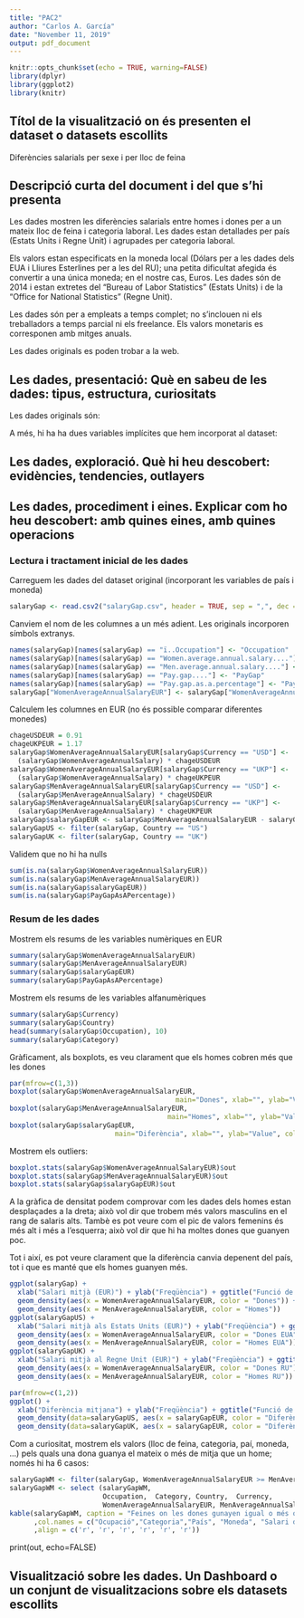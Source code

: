 ```yaml
---
title: "PAC2"
author: "Carlos A. García"
date: "November 11, 2019"
output: pdf_document
---
```


```r
knitr::opts_chunk$set(echo = TRUE, warning=FALSE)
library(dplyr)
library(ggplot2)
library(knitr)
```

## Títol de la visualització on és presenten el dataset o datasets escollits

Diferències salarials per sexe i per lloc de feina

## Descripció curta del document i del que s'hi presenta

Les dades mostren les diferències salarials entre homes i dones per a un mateix lloc de feina i categoria laboral. Les dades estan detallades per país (Estats Units i Regne Unit) i agrupades per categoria laboral.

Els valors estan especificats en la moneda local (Dólars per a les dades dels EUA i Lliures Esterlines per a les del RU); una petita dificultat afegida és convertir a una única moneda; en el nostre cas, Euros. Les dades són de 2014 i estan extretes del "Bureau of Labor Statistics\footnote{https://www.bls.gov/}" (Estats Units) i de la "Office for National Statistics\footnote{https://www.ons.gov.uk/}" (Regne Unit). 

Les dades són per a empleats a temps complet; no s'inclouen ni els treballadors a temps parcial ni els freelance. Els valors monetaris es corresponen amb mitges anuals.

Les dades\footnote{ https://docs.google.com/spreadsheets/d/1Qih5qBcuTntLbx7G7BzunRSOgGD0b\_zc07sTzqiKGn4/edit\#gid=1275614270} originals es poden trobar a la web\footnote{https://informationisbeautiful.net/visualizations/gender-pay-gap/}.


## Les dades, presentació: Què en sabeu de les dades: tipus, estructura, curiositats

Les dades originals són:

\begin{itemize}
\item \textbf{Occupation.}	Lloc de feina. Dada alfanumèrica.
\item \textbf{Category.}	Categoria del lloc de feina. Funciona com a aglutinador. Dada alfanumèrica.
\item \textbf{Women average annual salary (\$).}	Salari anual mitjá de les dones per al lloc de feina especificat. Expressat en la moneda del país. Variable numèrica.
\item \textbf{Men average annual salary (\$).}	Salari anual mitjá dels homes per al lloc de feina especificat. Expressat en la moneda del país. Variable numèrica.	
\item \textbf{Pay gap (\$).}	Diferència entre el salari dels homes i de les dones. Un valor positiu indica que els homes guanyen més. Negatiu, que són les dones qui més guanyen. Variable numèrica.
\item \textbf{Pay gap as a percentage.} Diferència de salari expresada en percentatge. Variable numèrica.
\end{itemize}

A més, hi ha ha dues variables implícites que hem incorporat al dataset:
\begin{itemize}
\item \textbf{País.} País de la mostra. Dada alfanumèrica. Pot ser Estats Units o Regne Unit.
\item \textbf{Moneda.} Moneda de la mostra. Dada alfanumèrica. Pot ser Dólar o Lliura Esterlina.
\end{itemize}

## Les dades, exploració. Què hi heu descobert: evidències, tendencies, outlayers

## Les dades, procediment i eines. Explicar com ho heu descobert: amb quines eines, amb quines operacions

### Lectura i tractament inicial de les dades

Carreguem les dades del dataset original (incorporant les variables de país i moneda)
```r
salaryGap <- read.csv2("salaryGap.csv", header = TRUE, sep = ",", dec = ".")
```
Canviem el nom de les columnes a un més adient. Les originals incorporen símbols extranys.
```r
names(salaryGap)[names(salaryGap) == "ï..Occupation"] <- "Occupation"
names(salaryGap)[names(salaryGap) == "Women.average.annual.salary...."] <- "WomenAverageAnnualSalary"
names(salaryGap)[names(salaryGap) == "Men.average.annual.salary...."] <- "MenAverageAnnualSalary"
names(salaryGap)[names(salaryGap) == "Pay.gap...."] <- "PayGap"
names(salaryGap)[names(salaryGap) == "Pay.gap.as.a.percentage"] <- "PayGapAsAPercentage"
salaryGap["WomenAverageAnnualSalaryEUR"] <- salaryGap["WomenAverageAnnualSalary"]
```
Calculem les columnes en EUR (no és possible comparar diferentes monedes)
```r
chageUSDEUR = 0.91
chageUKPEUR = 1.17
salaryGap$WomenAverageAnnualSalaryEUR[salaryGap$Currency == "USD"] <- 
  (salaryGap$WomenAverageAnnualSalary) * chageUSDEUR
salaryGap$WomenAverageAnnualSalaryEUR[salaryGap$Currency == "UKP"] <- 
  (salaryGap$WomenAverageAnnualSalary) * chageUKPEUR
salaryGap$MenAverageAnnualSalaryEUR[salaryGap$Currency == "USD"] <- 
  (salaryGap$MenAverageAnnualSalary) * chageUSDEUR
salaryGap$MenAverageAnnualSalaryEUR[salaryGap$Currency == "UKP"] <- 
  (salaryGap$MenAverageAnnualSalary) * chageUKPEUR
salaryGap$salaryGapEUR <- salaryGap$MenAverageAnnualSalaryEUR - salaryGap$WomenAverageAnnualSalaryEUR
salaryGapUS <- filter(salaryGap, Country == "US")
salaryGapUK <- filter(salaryGap, Country == "UK")
```
Validem que no hi ha nulls
```r
sum(is.na(salaryGap$WomenAverageAnnualSalaryEUR))
sum(is.na(salaryGap$MenAverageAnnualSalaryEUR))
sum(is.na(salaryGap$salaryGapEUR))
sum(is.na(salaryGap$PayGapAsAPercentage))
```

### Resum de les dades

Mostrem els resums de les variables numèriques en EUR

```r
summary(salaryGap$WomenAverageAnnualSalaryEUR)
summary(salaryGap$MenAverageAnnualSalaryEUR)
summary(salaryGap$salaryGapEUR)
summary(salaryGap$PayGapAsAPercentage)
```

Mostrem els resums de les variables alfanumèriques
```r
summary(salaryGap$Currency)
summary(salaryGap$Country)
head(summary(salaryGap$Occupation), 10)
summary(salaryGap$Category)
```
Gràficament, als boxplots, es veu clarament que els homes cobren més que les dones

```r
par(mfrow=c(1,3))
boxplot(salaryGap$WomenAverageAnnualSalaryEUR, 
                                         main="Dones", xlab="", ylab="Value", col="#ADD8E6")
boxplot(salaryGap$MenAverageAnnualSalaryEUR, 
                                       main="Homes", xlab="", ylab="Value", col="#ADD8E6")
boxplot(salaryGap$salaryGapEUR, 
                          main="Diferència", xlab="", ylab="Value", col="#ADD8E6")

```
Mostrem els outliers:
```r
boxplot.stats(salaryGap$WomenAverageAnnualSalaryEUR)$out
boxplot.stats(salaryGap$MenAverageAnnualSalaryEUR)$out
boxplot.stats(salaryGap$salaryGapEUR)$out
```

A la gràfica de densitat podem comprovar com les dades dels homes estan desplaçades a la dreta; això vol dir que trobem més valors masculins en el rang de salaris alts. Tambè es pot veure com el pic de valors femenins és més alt i més a l'esquerra; això vol dir que hi ha moltes dones que guanyen poc.

Tot i així, es pot veure clarament que la diferència canvia depenent del país, tot i que es manté que els homes guanyen més. 

```r
ggplot(salaryGap) +
  xlab("Salari mitjà (EUR)") + ylab("Freqüència") + ggtitle("Funció de densitat (Total)") +
  geom_density(aes(x = WomenAverageAnnualSalaryEUR, color = "Dones")) + 
  geom_density(aes(x = MenAverageAnnualSalaryEUR, color = "Homes"))
ggplot(salaryGapUS) +
  xlab("Salari mitjà als Estats Units (EUR)") + ylab("Freqüència") + ggtitle("Funció de densitat (EUA)") +
  geom_density(aes(x = WomenAverageAnnualSalaryEUR, color = "Dones EUA")) + 
  geom_density(aes(x = MenAverageAnnualSalaryEUR, color = "Homes EUA"))
ggplot(salaryGapUK) +
  xlab("Salari mitjà al Regne Unit (EUR)") + ylab("Freqüència") + ggtitle("Funció de densitat (RU)") +
  geom_density(aes(x = WomenAverageAnnualSalaryEUR, color = "Dones RU")) + 
  geom_density(aes(x = MenAverageAnnualSalaryEUR, color = "Homes RU"))
```

```r
par(mfrow=c(1,2))
ggplot() +
  xlab("Diferència mitjana") + ylab("Freqüència") + ggtitle("Funció de densitat") +
  geom_density(data=salaryGapUS, aes(x = salaryGapEUR, color = "Diferència EUA")) +
  geom_density(data=salaryGapUK, aes(x = salaryGapEUR, color = "Diferència RU"))
```

Com a curiositat, mostrem els valors (lloc de feina, categoria, paí, moneda, ...) pels quals una dona guanya el mateix o més de mitja que un home; només hi ha 6 casos:
```r
salaryGapWM <- filter(salaryGap, WomenAverageAnnualSalaryEUR >= MenAverageAnnualSalaryEUR)
salaryGapWM <- select (salaryGapWM, 
                       Occupation,	Category, Country,	Currency,
                       WomenAverageAnnualSalaryEUR, MenAverageAnnualSalaryEUR)
kable(salaryGapWM, caption = "Feines on les dones gunayen igual o més que els homes"
      ,col.names = c("Ocupació","Categoria","País", "Moneda", "Salari dones","Salari homes")
      ,align = c('r', 'r', 'r', 'r', 'r', 'r')) 

```
print(out, echo=FALSE)

## Visualització sobre les dades. Un Dashboard o un conjunt de visualitzacions sobre els datasets escollits
